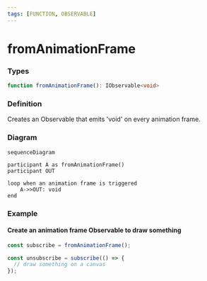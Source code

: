 ```yaml
---
tags: [FUNCTION, OBSERVABLE]
---
```


# fromAnimationFrame

### Types

```ts
function fromAnimationFrame(): IObservable<void>
```

### Definition

Creates an Observable that emits 'void' on every animation frame.

### Diagram

```mermaid
sequenceDiagram

participant A as fromAnimationFrame()
participant OUT

loop when an animation frame is triggered
    A->>OUT: void
end
```

### Example

#### Create an animation frame Observable to draw something

```ts
const subscribe = fromAnimationFrame();

const unsubscribe = subscribe(() => {
  // draw something on a canvas
});
```

